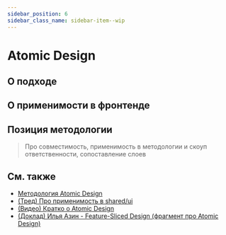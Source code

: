 ```yaml
---
sidebar_position: 6
sidebar_class_name: sidebar-item--wip
---
```



# Atomic Design

<WIP ticket="204" />

## О подходе

## О применимости в фронтенде

## Позиция методологии

> Про совместимость, применимость в методологии и скоуп ответственности, сопоставление слоев

## См. также

- [Методология Atomic Design](https://atomicdesign.bradfrost.com/table-of-contents/)
- [(Тред) Про применимость в shared/ui](https://t.me/feature_sliced/1653)
- [(Видео) Кратко о Atomic Design](https://youtu.be/Yi-A20x2dcA)
- [(Доклад) Илья Азин - Feature-Sliced Design (фрагмент про Atomic Design)](https://youtu.be/SnzPAr_FJ7w?t=587)
